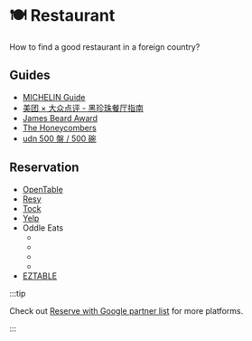 
# 🍽️ Restaurant

How to find a good restaurant in a foreign country?

## Guides

- [<Country iso="fr" name={false} /> MICHELIN Guide](https://guide.michelin.com/)
- [<Country iso="cn" name={false} /> 美团 × 大众点评 - 黑珍珠餐厅指南](https://awp.meituan.com/meis/meishi-talos-h5/blackpearl-board/main.html)
- [<Country iso="us" name={false} /> James Beard Award](https://www.jamesbeard.org/)
- [<Country iso="sg" name={false} /> The Honeycombers](https://thehoneycombers.com/singapore/)
- [<Country iso="tw" name={false} /> udn 500 盤 / 500 碗](https://500times.udn.com/)

## Reservation

- [OpenTable](https://www.opentable.com/)
- [Resy](https://resy.com/)
- [Tock](https://www.exploretock.com/)
- [Yelp](https://www.yelp.com/)
- Oddle Eats
  - [<Country iso="sg" name={false} />](https://eats.oddle.me/)
  - [<Country iso="tw" name={false} />](https://tw-eats.oddle.me/)
  - [<Country iso="my" name={false} />](https://my-eats.oddle.me/)
  - [<Country iso="hk" name={false} />](https://hk-eats.oddle.me/)
- [<Country iso="tw" name={false} /> EZTABLE](https://tw.eztable.com/)

:::tip

Check out [Reserve with Google partner list](https://www.google.com/maps/reserve/partners) for more platforms.

:::
